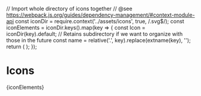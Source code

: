 // Import whole directory of icons together
// @see https://webpack.js.org/guides/dependency-management/#context-module-api
const iconDir = require.context('../assets/icons', true, /\.svg$/);
const iconElements = iconDir.keys().map(key => {
  const Icon = iconDir(key).default;
  // Retains subdirectory if we want to organize with those in the future
  const name = relative('.', key).replace(extname(key), '');
  return (
    <IconItem name={name}>
      <Icon class="o-icon" />
    </IconItem>
  );
});

<Meta title="Icons" />

# Icons

<IconGallery>{iconElements}</IconGallery>
